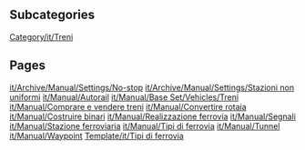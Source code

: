 
== Subcategories ==
[[Category/it/Treni]]

== Pages ==
[[it/Archive/Manual/Settings/No-stop]]
[[it/Archive/Manual/Settings/Stazioni non uniformi]]
[[it/Manual/Autorail]]
[[it/Manual/Base Set/Vehicles/Treni]]
[[it/Manual/Comprare e vendere treni]]
[[it/Manual/Convertire rotaia]]
[[it/Manual/Costruire binari]]
[[it/Manual/Realizzazione ferrovia]]
[[it/Manual/Segnali]]
[[it/Manual/Stazione ferroviaria]]
[[it/Manual/Tipi di ferrovia]]
[[it/Manual/Tunnel]]
[[it/Manual/Waypoint]]
[[Template/it/Tipi di ferrovia]]
